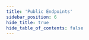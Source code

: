 ```yaml
---
title: 'Public Endpoints'
sidebar_position: 6
hide_title: true
hide_table_of_contents: false
---
```



<PageTitle
  iconUrl="img/empeiria-icon.svg"
  title="Public Endpoints"
  chainId="empe-testnet-2"
  version="v0.3.0"
/>

<Endpoints
  api="https://empeiria-t-api.noders.services"
  rpc="https://empeiria-t-rpc.noders.services"
  grpc="https://empeiria-t-grpc.noders.services:443"
  jsonRpc=""
/>
